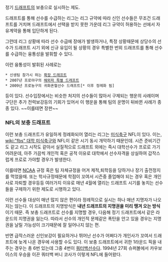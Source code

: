 정기 [[드래프트]]의 보충으로 실시하는 제도.

드래프트를 통해 선수를 수급하는 리그는 리그 규약에 따라 신인 선수들은 무조건 드래프트를 거치며 드래프트에서 선택을 받지 못한 가운데 리그 규약이 허용하는 선에서 자유계약을 통해 입단하게 된다.

그런데 리그 상황에 따라 선수 수급에 장애가 발생하거나, 특정 상황때문에 상당수의 선수가 드래프트 시기 외에 신규 유입이 될 상황의 경우 특별한 번외 드래프트를 통해 선수를 수급하는 융통성을 발휘할 수 있다.

이런 융통성이 발휘된 사례로는
 * 신생팀 참가시 하는 [[확장 드래프트]]
 * 2007년 프로야구의 [[해외파 특별 드래프트]]
 * 2009년 프로농구의 귀화혼혈선수 드래프트[* 이후 정례화 됨]

등이 있다. 선수입장에서는 비슷한 처지의 선수들이 많아서 구제되는 행운의 사례이며 구단은 추가 전력보강등의 기회가 있어서 이 행운을 통해 팀의 운명이 뒤바뀐 사례가 종종 있다. ~~이를테면 장판~~

=== NFL의 보충 드래프트 ===
이런 보충 드래프트가 유일하게 정례화되어 열리는 리그는 [[미식축구]] NFL이 있다. 이는, [[wiki:"fbs" 대학 미식축구]]와 NFL이 같은 시기 동시 개막하기 때문인데. 시즌 준비기간도 같고 리그 시작도 같아서 실질적으로 드래프트 외에는 즉시 대학선수가 프로로 가기 어려운데, 아주 가끔씩 개인적 혹은 공적 이유로 대학에서 선수자격을 상실하여 갑작스럽게 프로로 가야할 경우가 발생한다. 

이를테면 [[NCAA]] 규정 혹은 팀 자체규정을 어겨 제적,퇴학등을 당하거나 장기 출전정지를 먹었을때. 또는 학사규정때문에 학점이 꼬여서 시즌중 졸업해야 되는 경우 혹은 개인사로 자퇴할 경우등등 여러가지 이유로 매년 4월에 열리는 드래프트 시기를 놓치는 선수들을 구제하기 위한 제도로 시행하고 있다.

이런 선수들 대상이 매년 많지 않은 편이라 정례적으로 실시는 하나 매년 지명자가 나오지는 않는다. 이 드래프트의 지명방식은 '''내년 드래프트의 지명권을 미리 땡겨 오는 방식'''이기 때문. 즉 보충 드래프트로 선수를 지명할 경우, 다음해 정기 드래프트에서 같은 라운드의 지명권을 잃는다. 따라서 선수의 개인적 문제같은 폭탄을 안고 있을 경우는 지명권을 날릴 가능성이 크기때문에 잘 일어나지 않는 편.

반면 급작스러운 신인보강이 필요하거나 뛰어난 선수가 어쩌다가 개인사가 꼬여서 드래프트에 늦게 나온 경우에 사용할 수도 있다. 이 보충 드래프트에서 귀한 1라운드 픽을 내주는 경우는 총 6번 있는데 그중 4번이 [[쿼터백]]선수다. 1994년 27회 슈퍼볼에서 카우보이스의 우승을 이끈 쿼터백 버니 코사가 이렇게 NFL에 들어왔다.
